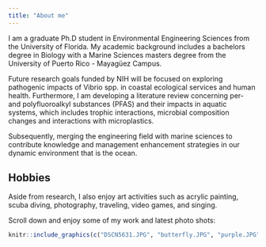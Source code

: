 ```yaml
---
title: "About me"
---
```


I am a graduate Ph.D student in Environmental Engineering Sciences from the University of Florida. My academic background includes a bachelors degree in Biology with a Marine Sciences masters degree from the University of Puerto Rico - Mayagüez Campus.  

Future research goals funded by NIH will be focused on exploring pathogenic impacts of Vibrio spp.  in coastal  ecological services and human health. Furthermore, I am developing a literature review concerning per- and polyfluoroalkyl substances (PFAS) and their impacts in aquatic systems, which includes trophic interactions, microbial composition changes and interactions with microplastics. 

Subsequently, merging the engineering field with marine sciences to contribute knowledge and management enhancement strategies in our dynamic environment that is the ocean. 




## Hobbies 

Aside from research, I also enjoy art activities such as acrylic painting, scuba diving, photography, traveling, video games, and  singing. 

Scroll down and enjoy some of my work and latest photo shots:

```r
knitr::include_graphics(c("DSCN5631.JPG", "butterfly.JPG", "purple.JPG","marina.jpeg","coral.jpeg", "art.jpeg"))
```
